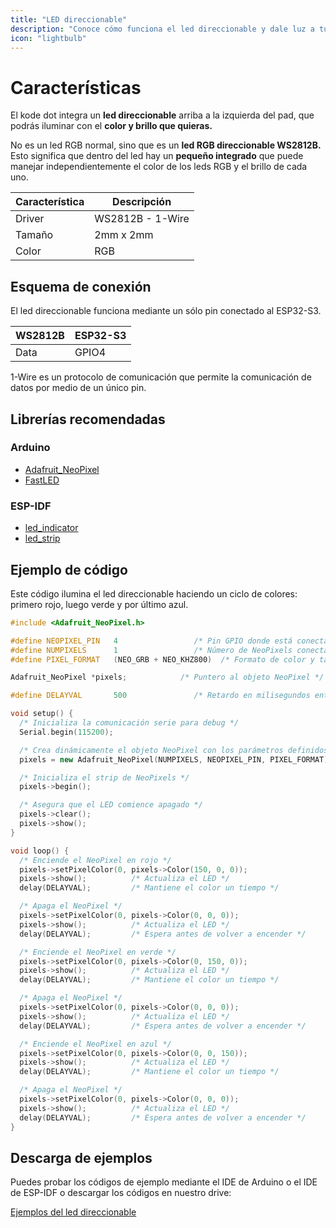 ```yaml
---
title: "LED direccionable"
description: "Conoce cómo funciona el led direccionable y dale luz a tus proyectos."
icon: "lightbulb"
---
```


# Características
El kode dot integra un **led direccionable** arriba a la izquierda del pad, que podrás iluminar con el **color y brillo que quieras.**

No es un led RGB normal, sino que es un **led RGB direccionable WS2812B.** Esto significa que dentro del led hay un **pequeño integrado** que puede manejar independientemente el color de los leds RGB y el brillo de cada uno.

| Característica    | Descripción |
| ----------------  | ----------- |
| Driver            | WS2812B - 1-Wire |
| Tamaño            | 2mm x 2mm |
| Color             | RGB |

## Esquema de conexión
El led direccionable funciona mediante un sólo pin conectado al ESP32-S3.

| WS2812B       | ESP32-S3 |
| ------------  | -------- |
| Data          | GPIO4   |

<Note> 1-Wire es un protocolo de comunicación que permite la comunicación de datos por medio de un único pin.</Note>

## Librerías recomendadas
### Arduino
- [Adafruit_NeoPixel](https://github.com/adafruit/Adafruit_NeoPixel)
- [FastLED](https://github.com/FastLED/FastLED)

### ESP-IDF
- [led_indicator](https://components.espressif.com/components/espressif/led_indicator)
- [led_strip](https://components.espressif.com/components/espressif/led_strip)

## Ejemplo de código
Este código ilumina el led direccionable haciendo un ciclo de colores: primero rojo, luego verde y por último azul.
```cpp rgb_cycle.ino lines icon="microchip"
#include <Adafruit_NeoPixel.h>

#define NEOPIXEL_PIN   4                 /* Pin GPIO donde está conectado el NeoPixel */
#define NUMPIXELS      1                 /* Número de NeoPixels conectados */
#define PIXEL_FORMAT   (NEO_GRB + NEO_KHZ800)  /* Formato de color y tasa de datos */

Adafruit_NeoPixel *pixels;            /* Puntero al objeto NeoPixel */

#define DELAYVAL       500               /* Retardo en milisegundos entre cambios */

void setup() {
  /* Inicializa la comunicación serie para debug */
  Serial.begin(115200);

  /* Crea dinámicamente el objeto NeoPixel con los parámetros definidos */
  pixels = new Adafruit_NeoPixel(NUMPIXELS, NEOPIXEL_PIN, PIXEL_FORMAT);

  /* Inicializa el strip de NeoPixels */
  pixels->begin();

  /* Asegura que el LED comience apagado */
  pixels->clear();
  pixels->show();
}

void loop() {
  /* Enciende el NeoPixel en rojo */
  pixels->setPixelColor(0, pixels->Color(150, 0, 0));
  pixels->show();          /* Actualiza el LED */
  delay(DELAYVAL);         /* Mantiene el color un tiempo */

  /* Apaga el NeoPixel */
  pixels->setPixelColor(0, pixels->Color(0, 0, 0));
  pixels->show();          /* Actualiza el LED */
  delay(DELAYVAL);         /* Espera antes de volver a encender */

  /* Enciende el NeoPixel en verde */
  pixels->setPixelColor(0, pixels->Color(0, 150, 0));
  pixels->show();          /* Actualiza el LED */
  delay(DELAYVAL);         /* Mantiene el color un tiempo */

  /* Apaga el NeoPixel */
  pixels->setPixelColor(0, pixels->Color(0, 0, 0));
  pixels->show();          /* Actualiza el LED */
  delay(DELAYVAL);         /* Espera antes de volver a encender */

  /* Enciende el NeoPixel en azul */
  pixels->setPixelColor(0, pixels->Color(0, 0, 150));
  pixels->show();          /* Actualiza el LED */
  delay(DELAYVAL);         /* Mantiene el color un tiempo */

  /* Apaga el NeoPixel */
  pixels->setPixelColor(0, pixels->Color(0, 0, 0));
  pixels->show();          /* Actualiza el LED */
  delay(DELAYVAL);         /* Espera antes de volver a encender */
}
```

## Descarga de ejemplos
Puedes probar los códigos de ejemplo mediante el IDE de Arduino o el IDE de ESP-IDF o descargar los códigos en nuestro drive:

[Ejemplos del led direccionable](https://drive.google.com/drive/folders/1f7pmw24Q7ikkvg6vVaRGUN63GGYj1NbC)